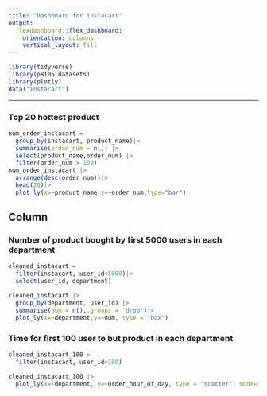 ```yaml
---
title: "Dashboard for instacart"
output: 
  flexdashboard::flex_dashboard:
    orientation: columns
    vertical_layout: fill
---
```


```r
library(tidyverse)
library(p8105.datasets)
library(plotly)
data("instacart")
```

-----------------------------------------------------------------------

### Top 20 hottest product

```r
num_order_instacart =
  group_by(instacart, product_name)|>
  summarise(order_num = n()) |>
  select(product_name,order_num) |>
  filter(order_num > 100)
num_order_instacart |>
  arrange(desc(order_num))|>
  head(20)|>
  plot_ly(x=~product_name,y=~order_num,type="bar")
```

Column {data-width=350}
-----------------------------------------------------------------------

### Number of product bought by first 5000 users in each department

```r
cleaned_instacart =
  filter(instacart, user_id<5000)|>
  select(user_id, department)

cleaned_instacart |>
  group_by(department, user_id) |>
  summarise(num = n(),.groups = 'drop')|>
  plot_ly(x=~department,y=~num, type = "box")
```

### Time for first 100 user to but product in each department

```r
cleaned_instacart_100 =
  filter(instacart, user_id<100)

cleaned_instacart_100 |>
  plot_ly(x=~department, y=~order_hour_of_day, type = "scatter", mode="markers")
```

